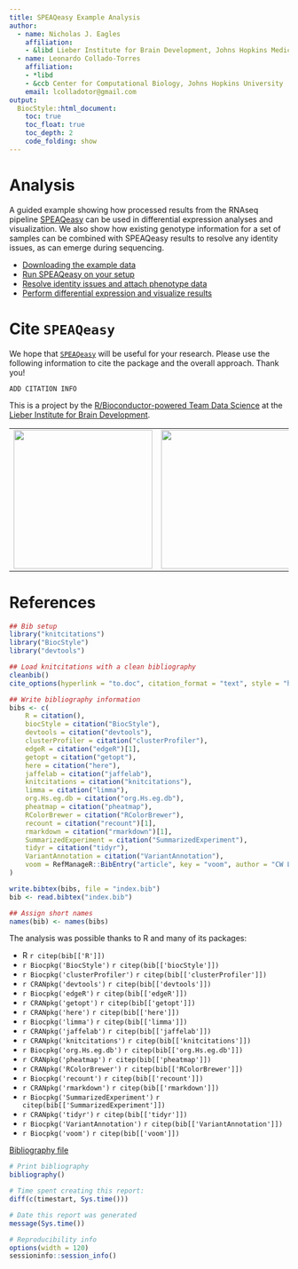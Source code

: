 ```yaml
---
title: SPEAQeasy Example Analysis
author: 
  - name: Nicholas J. Eagles
    affiliation:
    - &libd Lieber Institute for Brain Development, Johns Hopkins Medical Campus
  - name: Leonardo Collado-Torres
    affiliation:
    - *libd
    - &ccb Center for Computational Biology, Johns Hopkins University
    email: lcolladotor@gmail.com
output: 
  BiocStyle::html_document:
    toc: true
    toc_float: true
    toc_depth: 2
    code_folding: show
---
```


# Analysis

A guided example showing how processed results from the RNAseq pipeline [SPEAQeasy](https://github.com/LieberInstitute/SPEAQeasy) can be used in differential expression analyses and visualization. We also show how existing genotype information for a set of samples can be combined with SPEAQeasy results to resolve any identity issues, as can emerge during sequencing.

* [Downloading the example data](prepare_data.html)
* [Run SPEAQeasy on your setup](run_speaqeasy.html)
* [Resolve identity issues and attach phenotype data](swap_speaqeasy.html)
* [Perform differential expression and visualize results](de_analysis_speaqeasy.html)

# Cite `SPEAQeasy`

We hope that [`SPEAQeasy`](http://research.libd.org/SPEAQeasy/) will be useful for your research. Please use the following information to cite the package and the overall approach. Thank you!

```
ADD CITATION INFO
```


This is a project by the [R/Bioconductor-powered Team Data Science](https://lcolladotor.github.io/bioc_team_ds) at the [Lieber Institute for Brain Development](https://www.libd.org/).

|     |     |
|-----|-----|
| <a href="https://lcolladotor.github.io/bioc_team_ds"><img src="http://lcolladotor.github.io/img/Leo_transparente.png" width="250px"></a> | <a href="https://www.libd.org/"><img src="http://lcolladotor.github.io/img/LIBD_logo.jpg" width="250px"></a> |


# References

```r
## Bib setup
library("knitcitations")
library("BiocStyle")
library("devtools")

## Load knitcitations with a clean bibliography
cleanbib()
cite_options(hyperlink = "to.doc", citation_format = "text", style = "html")

## Write bibliography information
bibs <- c(
    R = citation(),
    biocStyle = citation("BiocStyle"),
    devtools = citation("devtools"),
    clusterProfiler = citation("clusterProfiler"),
    edgeR = citation("edgeR")[1],
    getopt = citation("getopt"),
    here = citation("here"),
    jaffelab = citation("jaffelab"),
    knitcitations = citation("knitcitations"),
    limma = citation("limma"),
    org.Hs.eg.db = citation("org.Hs.eg.db"),
    pheatmap = citation("pheatmap"),
    RColorBrewer = citation("RColorBrewer"),
    recount = citation("recount")[1],
    rmarkdown = citation("rmarkdown")[1],
    SummarizedExperiment = citation("SummarizedExperiment"),
    tidyr = citation("tidyr"),
    VariantAnnotation = citation("VariantAnnotation"),
    voom = RefManageR::BibEntry("article", key = "voom", author = "CW Law and Y Chen and W Shi and GK Smyth", year = "2014", title = "Voom: precision weights unlock linear model analysis tools for RNA-seq read counts", journal = "Genome Biology", volume = "15", pages = "R29")
)

write.bibtex(bibs, file = "index.bib")
bib <- read.bibtex("index.bib")

## Assign short names
names(bib) <- names(bibs)
```

The analysis was possible thanks to R and many of its packages:

* R `r citep(bib[['R']])`
* `r Biocpkg('BiocStyle')` `r citep(bib[['biocStyle']])`
* `r Biocpkg('clusterProfiler')` `r citep(bib[['clusterProfiler']])`
* `r CRANpkg('devtools')` `r citep(bib[['devtools']])`
* `r Biocpkg('edgeR')` `r citep(bib[['edgeR']])`
* `r CRANpkg('getopt')` `r citep(bib[['getopt']])`
* `r CRANpkg('here')` `r citep(bib[['here']])`
* `r Biocpkg('limma')` `r citep(bib[['limma']])`
* `r CRANpkg('jaffelab')` `r citep(bib[['jaffelab']])`
* `r CRANpkg('knitcitations')` `r citep(bib[['knitcitations']])`
* `r Biocpkg('org.Hs.eg.db')` `r citep(bib[['org.Hs.eg.db']])`
* `r CRANpkg('pheatmap')` `r citep(bib[['pheatmap']])`
* `r CRANpkg('RColorBrewer')` `r citep(bib[['RColorBrewer']])`
* `r Biocpkg('recount')` `r citep(bib[['recount']])`
* `r CRANpkg('rmarkdown')` `r citep(bib[['rmarkdown']])`
* `r Biocpkg('SummarizedExperiment')` `r citep(bib[['SummarizedExperiment']])`
* `r CRANpkg('tidyr')` `r citep(bib[['tidyr']])`
* `r Biocpkg('VariantAnnotation')` `r citep(bib[['VariantAnnotation']])`
* `r Biocpkg('voom')` `r citep(bib[['voom']])`

[Bibliography file](index.bib)

```r
# Print bibliography
bibliography()
```

```r
# Time spent creating this report:
diff(c(timestart, Sys.time()))

# Date this report was generated
message(Sys.time())

# Reproducibility info
options(width = 120)
sessioninfo::session_info()
```
